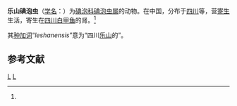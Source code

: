 {{Speciesbox
| genus = Myxobolus
| species = leshanensis
| authority = Ma et Zhao, 1993<ref name='id9600'>{{cite web| url =http://www.bioinfo.cn/db05/BjdwSpecies.php?action=view&id=9600| title =乐山碘泡虫| work =《中国动物物种编目数据库》| publisher =中国科学院微生物研究所| author =中国科学院动物研究所| accessdate =2009-04-16| deadurl =yes| archiveurl =https://web.archive.org/web/20160305005622/http://www.bioinfo.cn/db05/BjdwSpecies.php?action=view&id=9600| archivedate =2016-03-05}}</ref>
}}

'''乐山碘泡虫'''（[[学名|学名]]：{{lang|la|''Myxobolus leshanensis''}}）为[[碘泡科|碘泡科]][[碘泡虫属|碘泡虫属]]的动物。在中国，分布于[[四川|四川]]等，营[[寄生|寄生]]生活，寄生在[[四川白甲鱼|四川白甲鱼]]的肾。<ref name='id9600'/>

其[[种加词|种加词]]“''leshanensis''”意为“四川[[乐山|乐山]]的”。

== 参考文献 ==
{{reflist}}

{{Taxonbar}}

[[Category:碘泡虫属|L]]
[[Category:1993年描述的动物|L]]


{{Cnidarian-stub}}